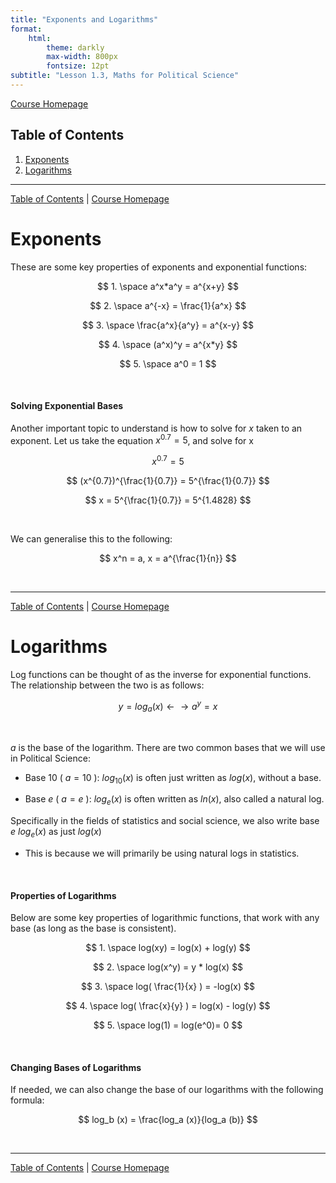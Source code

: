 ```yaml
---
title: "Exponents and Logarithms"
format:
    html:
        theme: darkly
        max-width: 800px
        fontsize: 12pt
subtitle: "Lesson 1.3, Maths for Political Science"
---
```


[Course Homepage](https://politicalscience.github.io/math)

## Table of Contents {#contents}

1.  [Exponents](#exponents)
2.  [Logarithms](#logarithms)

------------------------------------------------------------------------

[Table of Contents](#contents) \| [Course Homepage](https://politicalscience.github.io/math)

# Exponents {#exponents}

These are some key properties of exponents and exponential functions:

$$
1. \space a^x*a^y = a^{x+y}
$$

$$
2. \space a^{-x} = \frac{1}{a^x}
$$

$$
3.  \space \frac{a^x}{a^y} = a^{x-y}
$$

$$
4.  \space (a^x)^y = a^{x*y}
$$

$$
5. \space a^0 = 1
$$

<br />

#### Solving Exponential Bases

Another important topic to understand is how to solve for $x$ taken to an exponent. Let us take the equation $x^{0.7} = 5$, and solve for x

$$
x^{0.7} = 5
$$

$$
(x^{0.7})^{\frac{1}{0.7}} = 5^{\frac{1}{0.7}}
$$

$$
x = 5^{\frac{1}{0.7}} = 5^{1.4828}
$$

<br />

We can generalise this to the following:

$$
x^n = a, x = a^{\frac{1}{n}}
$$

<br />

------------------------------------------------------------------------

[Table of Contents](#contents) \| [Course Homepage](https://politicalscience.github.io/math)

# Logarithms {#logarithms}

Log functions can be thought of as the inverse for exponential functions. The relationship between the two is as follows:

$$
y = log_a (x) \leftarrow \rightarrow a^y = x
$$

<br />

$a$ is the base of the logarithm. There are two common bases that we will use in Political Science:

-   Base 10 ( $a = 10$ ): $log_{10} (x)$ is often just written as $log (x)$, without a base.

-   Base $e$ ( $a = e$ ): $log_e (x)$ is often written as $ln(x)$, also called a natural log.

Specifically in the fields of statistics and social science, we also write base $e$ $log_e(x)$ as just $log(x)$

-   This is because we will primarily be using natural logs in statistics.

<br />

#### Properties of Logarithms

Below are some key properties of logarithmic functions, that work with any base (as long as the base is consistent).

$$
1. \space log(xy) = log(x) + log(y)
$$

$$
2. \space log(x^y) = y * log(x)
$$

$$
3. \space log( \frac{1}{x} ) = -log(x)
$$

$$
4. \space log( \frac{x}{y} ) = log(x) - log(y)
$$

$$
5. \space log(1) = log(e^0)= 0
$$

<br />

#### Changing Bases of Logarithms

If needed, we can also change the base of our logarithms with the following formula:

$$
log_b (x) = \frac{log_a (x)}{log_a (b)}
$$

<br />

------------------------------------------------------------------------

[Table of Contents](#contents) \| [Course Homepage](https://politicalscience.github.io/math)